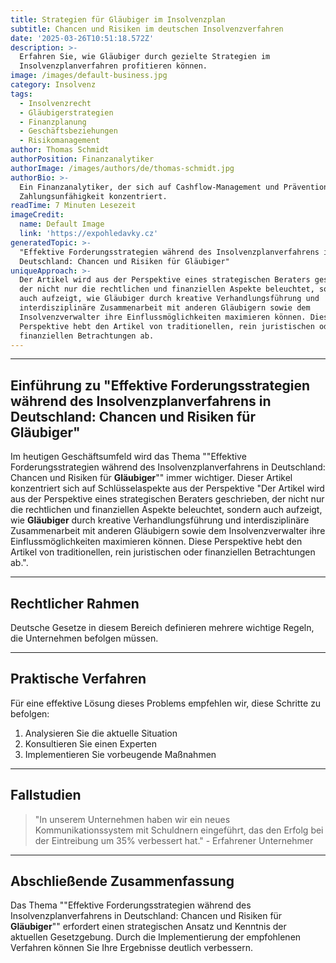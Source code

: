 ```yaml
---
title: Strategien für Gläubiger im Insolvenzplan
subtitle: Chancen und Risiken im deutschen Insolvenzverfahren
date: '2025-03-26T10:51:18.572Z'
description: >-
  Erfahren Sie, wie Gläubiger durch gezielte Strategien im
  Insolvenzplanverfahren profitieren können.
image: /images/default-business.jpg
category: Insolvenz
tags:
  - Insolvenzrecht
  - Gläubigerstrategien
  - Finanzplanung
  - Geschäftsbeziehungen
  - Risikomanagement
author: Thomas Schmidt
authorPosition: Finanzanalytiker
authorImage: /images/authors/de/thomas-schmidt.jpg
authorBio: >-
  Ein Finanzanalytiker, der sich auf Cashflow-Management und Prävention von
  Zahlungsunfähigkeit konzentriert.
readTime: 7 Minuten Lesezeit
imageCredit:
  name: Default Image
  link: 'https://expohledavky.cz'
generatedTopic: >-
  "Effektive Forderungsstrategien während des Insolvenzplanverfahrens in
  Deutschland: Chancen und Risiken für Gläubiger"
uniqueApproach: >-
  Der Artikel wird aus der Perspektive eines strategischen Beraters geschrieben,
  der nicht nur die rechtlichen und finanziellen Aspekte beleuchtet, sondern
  auch aufzeigt, wie Gläubiger durch kreative Verhandlungsführung und
  interdisziplinäre Zusammenarbeit mit anderen Gläubigern sowie dem
  Insolvenzverwalter ihre Einflussmöglichkeiten maximieren können. Diese
  Perspektive hebt den Artikel von traditionellen, rein juristischen oder
  finanziellen Betrachtungen ab.
---
```





---

## Einführung zu "Effektive Forderungsstrategien während des Insolvenzplanverfahrens in Deutschland: Chancen und Risiken für **Gläubiger**"

Im heutigen Geschäftsumfeld wird das Thema ""Effektive Forderungsstrategien während des Insolvenzplanverfahrens in Deutschland: Chancen und Risiken für **Gläubiger**"" immer wichtiger. Dieser Artikel konzentriert sich auf Schlüsselaspekte aus der Perspektive "Der Artikel wird aus der Perspektive eines strategischen Beraters geschrieben, der nicht nur die rechtlichen und finanziellen Aspekte beleuchtet, sondern auch aufzeigt, wie **Gläubiger** durch kreative Verhandlungsführung und interdisziplinäre Zusammenarbeit mit anderen Gläubigern sowie dem Insolvenzverwalter ihre Einflussmöglichkeiten maximieren können. Diese Perspektive hebt den Artikel von traditionellen, rein juristischen oder finanziellen Betrachtungen ab.".



---

## Rechtlicher Rahmen

Deutsche Gesetze in diesem Bereich definieren mehrere wichtige Regeln, die Unternehmen befolgen müssen.



---

## Praktische Verfahren

Für eine effektive Lösung dieses Problems empfehlen wir, diese Schritte zu befolgen:

1. Analysieren Sie die aktuelle Situation
2. Konsultieren Sie einen Experten
3. Implementieren Sie vorbeugende Maßnahmen



---

## Fallstudien

> "In unserem Unternehmen haben wir ein neues Kommunikationssystem mit Schuldnern eingeführt, das den Erfolg bei der Eintreibung um 35% verbessert hat." - Erfahrener Unternehmer



---

## Abschließende Zusammenfassung

Das Thema ""Effektive Forderungsstrategien während des Insolvenzplanverfahrens in Deutschland: Chancen und Risiken für **Gläubiger**"" erfordert einen strategischen Ansatz und Kenntnis der aktuellen Gesetzgebung. Durch die Implementierung der empfohlenen Verfahren können Sie Ihre Ergebnisse deutlich verbessern.
